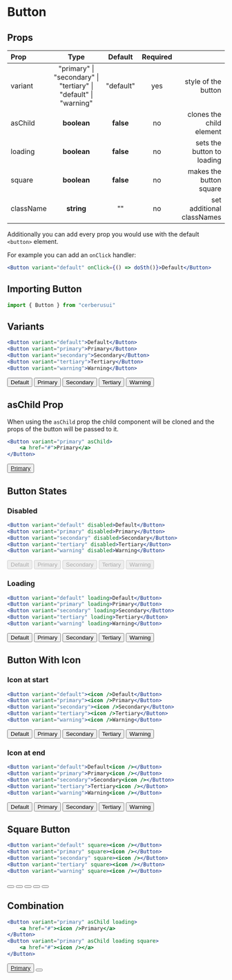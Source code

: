 
# Button
## Props
|Prop|Type|Default| Required | |
| :------------ | :---------: | :----------: | :----------: | ----------: |
| variant       |    "primary" &#124; "secondary" &#124; "tertiary" &#124; <br /> "default" &#124; "warning"    | "default" | yes | style of the button
| asChild     |    **boolean**     |    **false** | no | clones the child element
| loading | **boolean** |    **false** | no | sets the button to loading
| square | **boolean** | **false** | no | makes the button square
| className | **string** | "" | no | set additional classNames

Additionally you can add every prop you would use with the default `<button>` element.

For example you can add an `onClick` handler:
```jsx
<Button variant="default" onClick={() => doSth()}>Default</Button>
```


## Importing Button
```jsx copy
import { Button } from "cerberusui"
```

## Variants
```jsx copy
<Button variant="default">Default</Button>
<Button variant="primary">Primary</Button>
<Button variant="secondary">Secondary</Button>
<Button variant="tertiary">Tertiary</Button>
<Button variant="warning">Warning</Button>
```
<Button variant="default">Default</Button>
<Button variant="primary">Primary</Button>
<Button variant="secondary">Secondary</Button>
<Button variant="tertiary">Tertiary</Button>
<Button variant="warning">Warning</Button>

## asChild Prop
When using the `asChild` prop the child component will be cloned and the props of the button will be passed to it.
```jsx copy
<Button variant="primary" asChild>
    <a href="#">Primary</a>
</Button>
```
<Button variant="primary" asChild className="inline-block">
    <a href="#">Primary</a>
</Button>

## Button States
### Disabled
```jsx copy
<Button variant="default" disabled>Default</Button>
<Button variant="primary" disabled>Primary</Button>
<Button variant="secondary" disabled>Secondary</Button>
<Button variant="tertiary" disabled>Tertiary</Button>
<Button variant="warning" disabled>Warning</Button>
```
<Button variant="default" disabled>Default</Button>
<Button variant="primary" disabled>Primary</Button>
<Button variant="secondary" disabled>Secondary</Button>
<Button variant="tertiary" disabled>Tertiary</Button>
<Button variant="warning" disabled>Warning</Button>

### Loading
```jsx copy
<Button variant="default" loading>Default</Button>
<Button variant="primary" loading>Primary</Button>
<Button variant="secondary" loading>Secondary</Button>
<Button variant="tertiary" loading>Tertiary</Button>
<Button variant="warning" loading>Warning</Button>
```
<Button variant="default" loading>Default</Button>
<Button variant="primary" loading>Primary</Button>
<Button variant="secondary" loading>Secondary</Button>
<Button variant="tertiary"  loading>Tertiary</Button>
<Button variant="warning" loading>Warning</Button>

## Button With Icon
### Icon at start
```jsx copy
<Button variant="default"><icon />Default</Button>
<Button variant="primary"><icon />Primary</Button>
<Button variant="secondary"><icon />Secondary</Button>
<Button variant="tertiary"><icon />Tertiary</Button>
<Button variant="warning"><icon />Warning</Button>
```
<Button variant="default"><Radiation />Default</Button>
<Button variant="primary"><Radiation />Primary</Button>
<Button variant="secondary"><Radiation />Secondary</Button>
<Button variant="tertiary"><Biohazard />Tertiary</Button>
<Button variant="warning"><Biohazard />Warning</Button>

### Icon at end
```jsx copy
<Button variant="default">Default<icon /></Button>
<Button variant="primary">Primary<icon /></Button>
<Button variant="secondary">Secondary<icon /></Button>
<Button variant="tertiary">Tertiary<icon /></Button>
<Button variant="warning">Warning<icon /></Button>
```
<Button variant="default">Default<Radiation /></Button>
<Button variant="primary">Primary<Radiation /></Button>
<Button variant="secondary">Secondary<Radiation /></Button>
<Button variant="tertiary">Tertiary<Biohazard /></Button>
<Button variant="warning">Warning<Biohazard /></Button>


## Square Button
```jsx copy
<Button variant="default" square><icon /></Button>
<Button variant="primary" square><icon /></Button>
<Button variant="secondary" square><icon /></Button>
<Button variant="tertiary" square><icon /></Button>
<Button variant="warning" square><icon /></Button>
```
<Button variant="default" square><Radiation /></Button>
<Button variant="primary" square><Radiation /></Button>
<Button variant="secondary" square><Radiation /></Button>
<Button variant="tertiary" square><Biohazard /></Button>
<Button variant="warning" square><Biohazard /></Button>

## Combination
```jsx copy
<Button variant="primary" asChild loading>
    <a href="#"><icon />Primary</a>
</Button>
<Button variant="primary" asChild loading square>
    <a href="#"><icon /></a>
</Button>
```
<Button variant="primary" asChild loading>
    <a href="#"><Radiation />Primary</a>
</Button>
<Button variant="primary" asChild loading square>
    <a href="#"><Biohazard /></a>
</Button>